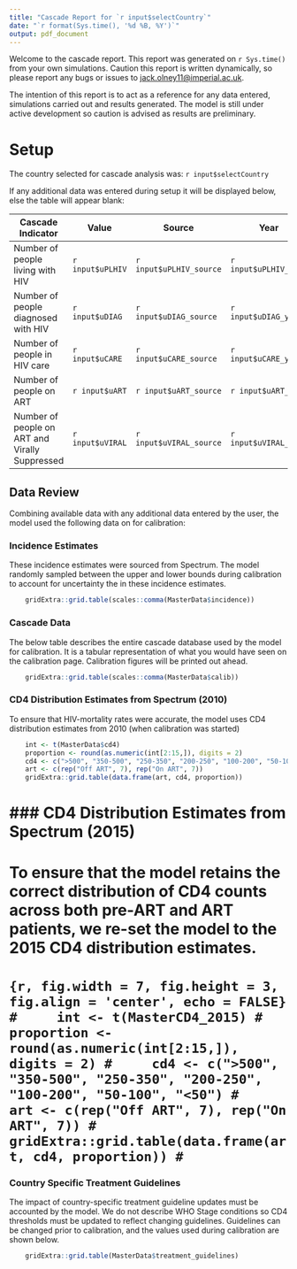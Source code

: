 ```yaml
---
title: "Cascade Report for `r input$selectCountry`"
date: "`r format(Sys.time(), '%d %B, %Y')`"
output: pdf_document
---
```


Welcome to the cascade report. This report was generated on `r Sys.time()` from your own simulations. Caution this report is written dynamically, so please report any bugs or issues to [jack.olney11@imperial.ac.uk](mailto:jack.olney11@imperial.ac.uk).

The intention of this report is to act as a reference for any data entered, simulations carried out and results generated. The model is still under active development so caution is advised as results are preliminary.

# Setup

The country selected for cascade analysis was: `r input$selectCountry`

If any additional data was entered during setup it will be displayed below, else the table will appear blank:

Cascade Indicator                              | Value            | Source                  | Year
-----------------------------------------------|------------------|-------------------------|----------------------
Number of people living with HIV               | `r input$uPLHIV` | `r input$uPLHIV_source` | `r input$uPLHIV_year`
Number of people diagnosed with HIV            | `r input$uDIAG`  | `r input$uDIAG_source`  | `r input$uDIAG_year`
Number of people in HIV care                   | `r input$uCARE`  | `r input$uCARE_source`  | `r input$uCARE_year`
Number of people on ART                        | `r input$uART`   | `r input$uART_source`   | `r input$uART_year`
Number of people on ART and Virally Suppressed | `r input$uVIRAL` | `r input$uVIRAL_source` | `r input$uVIRAL_year`


## Data Review
Combining available data with any additional data entered by the user, the model used the following data on for calibration:

### Incidence Estimates
These incidence estimates were sourced from Spectrum. The model randomly sampled between the upper and lower bounds during calibration to account for uncertainty the in these incidence estimates.
```r
    gridExtra::grid.table(scales::comma(MasterData$incidence))
```

### Cascade Data
The below table describes the entire cascade database used by the model for calibration. It is a tabular representation of what you would have seen on the calibration page. Calibration figures will be printed out ahead.
```r
    gridExtra::grid.table(scales::comma(MasterData$calib))
```

### CD4 Distribution Estimates from Spectrum (2010)
To ensure that HIV-mortality rates were accurate, the model uses CD4 distribution estimates from 2010 (when calibration was started)
```r
    int <- t(MasterData$cd4)
    proportion <- round(as.numeric(int[2:15,]), digits = 2)
    cd4 <- c(">500", "350-500", "250-350", "200-250", "100-200", "50-100", "<50")
    art <- c(rep("Off ART", 7), rep("On ART", 7))
    gridExtra::grid.table(data.frame(art, cd4, proportion))
```

# ### CD4 Distribution Estimates from Spectrum (2015)
# To ensure that the model retains the correct distribution of CD4 counts across both pre-ART and ART patients, we re-set the model to the 2015 CD4 distribution estimates.
# ```{r, fig.width = 7, fig.height = 3, fig.align = 'center', echo = FALSE}
#     int <- t(MasterCD4_2015)
#     proportion <- round(as.numeric(int[2:15,]), digits = 2)
#     cd4 <- c(">500", "350-500", "250-350", "200-250", "100-200", "50-100", "<50")
#     art <- c(rep("Off ART", 7), rep("On ART", 7))
#     gridExtra::grid.table(data.frame(art, cd4, proportion))
# ```

### Country Specific Treatment Guidelines
The impact of country-specific treatment guideline updates must be accounted by the model. We do not describe WHO Stage conditions so CD4 thresholds must be updated to reflect changing guidelines. Guidelines can be changed prior to calibration, and the values used during calibration are shown below.
```r
    gridExtra::grid.table(MasterData$treatment_guidelines)
```
